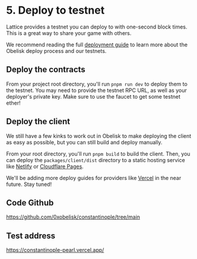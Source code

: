# 5. Deploy to testnet

Lattice provides a testnet you can deploy to with one-second block times. This is a great way to share your game with others.

We recommend reading the full [deployment guide](/cli#deploy) to learn more about the Obelisk deploy process and our testnets.

## Deploy the contracts

From your project root directory, you'll run `pnpm run dev` to deploy them to the testnet. You may need to provide the testnet RPC URL, as well as your deployer's private key. Make sure to use the faucet to get some testnet ether!

## Deploy the client

We still have a few kinks to work out in Obelisk to make deploying the client as easy as possible, but you can still build and deploy manually.

From your root directory, you'll run `pnpm build` to build the client. Then, you can deploy the `packages/client/dist` directory to a static hosting service like [Netlify](https://www.netlify.com/) or [Cloudflare Pages](https://pages.cloudflare.com/).

We'll be adding more deploy guides for providers like [Vercel](https://vercel.com/) in the near future. Stay tuned!

## Code Github

https://github.com/0xobelisk/constantinople/tree/main

## Test address
https://constantinople-pearl.vercel.app/
